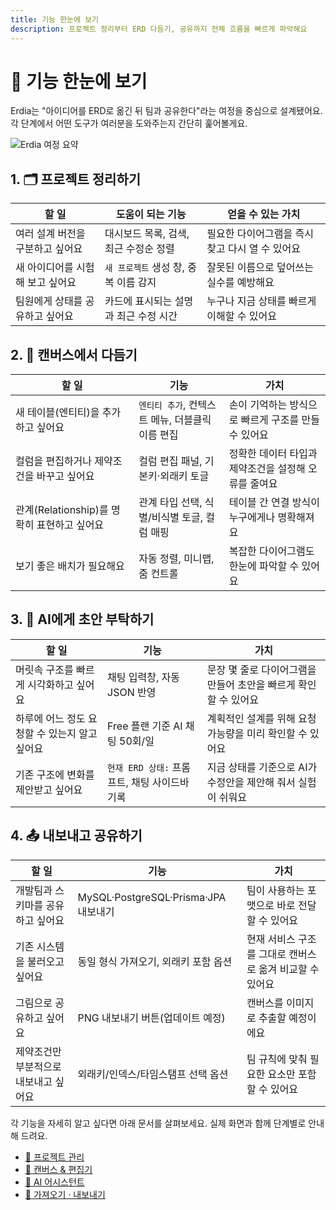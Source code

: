 ```yaml
---
title: 기능 한눈에 보기
description: 프로젝트 정리부터 ERD 다듬기, 공유까지 전체 흐름을 빠르게 파악해요
---
```



# 🎯 기능 한눈에 보기

Erdia는 "아이디어를 ERD로 옮긴 뒤 팀과 공유한다"라는 여정을 중심으로 설계됐어요. 각 단계에서 어떤 도구가 여러분을 도와주는지 간단히 훑어볼게요.

![Erdia 여정 요약](/images/example.png)

## 1. 🗂 프로젝트 정리하기

| 할 일 | 도움이 되는 기능 | 얻을 수 있는 가치 |
| --- | --- | --- |
| 여러 설계 버전을 구분하고 싶어요 | 대시보드 목록, 검색, 최근 수정순 정렬 | 필요한 다이어그램을 즉시 찾고 다시 열 수 있어요 |
| 새 아이디어를 시험해 보고 싶어요 | `새 프로젝트` 생성 창, 중복 이름 감지 | 잘못된 이름으로 덮어쓰는 실수를 예방해요 |
| 팀원에게 상태를 공유하고 싶어요 | 카드에 표시되는 설명과 최근 수정 시간 | 누구나 지금 상태를 빠르게 이해할 수 있어요 |

## 2. 🎨 캔버스에서 다듬기

| 할 일 | 기능 | 가치 |
| --- | --- | --- |
| 새 테이블(엔티티)을 추가하고 싶어요 | `엔티티 추가`, 컨텍스트 메뉴, 더블클릭 이름 편집 | 손이 기억하는 방식으로 빠르게 구조를 만들 수 있어요 |
| 컬럼을 편집하거나 제약조건을 바꾸고 싶어요 | 컬럼 편집 패널, 기본키·외래키 토글 | 정확한 데이터 타입과 제약조건을 설정해 오류를 줄여요 |
| 관계(Relationship)를 명확히 표현하고 싶어요 | 관계 타입 선택, 식별/비식별 토글, 컬럼 매핑 | 테이블 간 연결 방식이 누구에게나 명확해져요 |
| 보기 좋은 배치가 필요해요 | 자동 정렬, 미니맵, 줌 컨트롤 | 복잡한 다이어그램도 한눈에 파악할 수 있어요 |

## 3. 🤖 AI에게 초안 부탁하기

| 할 일 | 기능 | 가치 |
| --- | --- | --- |
| 머릿속 구조를 빠르게 시각화하고 싶어요 | 채팅 입력창, 자동 JSON 반영 | 문장 몇 줄로 다이어그램을 만들어 초안을 빠르게 확인할 수 있어요 |
| 하루에 어느 정도 요청할 수 있는지 알고 싶어요 | Free 플랜 기준 AI 채팅 50회/일 | 계획적인 설계를 위해 요청 가능량을 미리 확인할 수 있어요 |
| 기존 구조에 변화를 제안받고 싶어요 | `현재 ERD 상태:` 프롬프트, 채팅 사이드바 기록 | 지금 상태를 기준으로 AI가 수정안을 제안해 줘서 실험이 쉬워요 |

## 4. 📤 내보내고 공유하기

| 할 일 | 기능 | 가치 |
| --- | --- | --- |
| 개발팀과 스키마를 공유하고 싶어요 | MySQL·PostgreSQL·Prisma·JPA 내보내기 | 팀이 사용하는 포맷으로 바로 전달할 수 있어요 |
| 기존 시스템을 불러오고 싶어요 | 동일 형식 가져오기, 외래키 포함 옵션 | 현재 서비스 구조를 그대로 캔버스로 옮겨 비교할 수 있어요 |
| 그림으로 공유하고 싶어요 | PNG 내보내기 버튼(업데이트 예정) | 캔버스를 이미지로 추출할 예정이에요 |
| 제약조건만 부분적으로 내보내고 싶어요 | 외래키/인덱스/타임스탬프 선택 옵션 | 팀 규칙에 맞춰 필요한 요소만 포함할 수 있어요 |

<Callout type="success">
각 기능을 자세히 알고 싶다면 아래 문서를 살펴보세요. 실제 화면과 함께 단계별로 안내해 드려요.
</Callout>

- [📁 프로젝트 관리](/docs/features/project-management)
- [🎨 캔버스 & 편집기](/docs/features/diagram-editor)
- [🤖 AI 어시스턴트](/docs/features/ai-assistant)
- [🔄 가져오기 · 내보내기](/docs/features/import-export)
